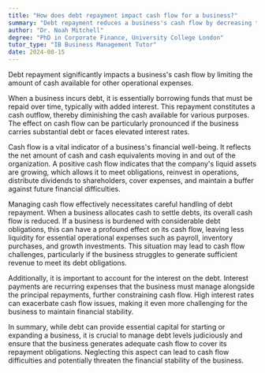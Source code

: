 ```yaml
---
title: "How does debt repayment impact cash flow for a business?"
summary: "Debt repayment reduces a business's cash flow by decreasing the amount of available cash for other operational expenses."
author: "Dr. Noah Mitchell"
degree: "PhD in Corporate Finance, University College London"
tutor_type: "IB Business Management Tutor"
date: 2024-08-15
---
```


Debt repayment significantly impacts a business's cash flow by limiting the amount of cash available for other operational expenses.

When a business incurs debt, it is essentially borrowing funds that must be repaid over time, typically with added interest. This repayment constitutes a cash outflow, thereby diminishing the cash available for various purposes. The effect on cash flow can be particularly pronounced if the business carries substantial debt or faces elevated interest rates.

Cash flow is a vital indicator of a business's financial well-being. It reflects the net amount of cash and cash equivalents moving in and out of the organization. A positive cash flow indicates that the company's liquid assets are growing, which allows it to meet obligations, reinvest in operations, distribute dividends to shareholders, cover expenses, and maintain a buffer against future financial difficulties.

Managing cash flow effectively necessitates careful handling of debt repayment. When a business allocates cash to settle debts, its overall cash flow is reduced. If a business is burdened with considerable debt obligations, this can have a profound effect on its cash flow, leaving less liquidity for essential operational expenses such as payroll, inventory purchases, and growth investments. This situation may lead to cash flow challenges, particularly if the business struggles to generate sufficient revenue to meet its debt obligations.

Additionally, it is important to account for the interest on the debt. Interest payments are recurring expenses that the business must manage alongside the principal repayments, further constraining cash flow. High interest rates can exacerbate cash flow issues, making it even more challenging for the business to maintain financial stability.

In summary, while debt can provide essential capital for starting or expanding a business, it is crucial to manage debt levels judiciously and ensure that the business generates adequate cash flow to cover its repayment obligations. Neglecting this aspect can lead to cash flow difficulties and potentially threaten the financial stability of the business.
    
